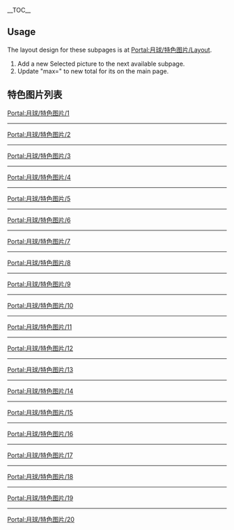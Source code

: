 __TOC__
== Usage ==
The layout design for these subpages is at [[Portal:月球/特色图片/Layout|Portal:月球/特色图片/Layout]].
# Add a new Selected picture to the next available subpage.
# Update "max=" to new total for its {{tl|Random portal component}} on the main page.

== 特色图片列表 ==

[[Portal:月球/特色图片/1|Portal:月球/特色图片/1]]
{{Portal:月球/特色图片/1}}
----
[[Portal:月球/特色图片/2|Portal:月球/特色图片/2]]
{{Portal:月球/特色图片/2}}
----
[[Portal:月球/特色图片/3|Portal:月球/特色图片/3]]
{{Portal:月球/特色图片/3}}
----
[[Portal:月球/特色图片/4|Portal:月球/特色图片/4]]
{{Portal:月球/特色图片/4}}
----
[[Portal:月球/特色图片/5|Portal:月球/特色图片/5]]
{{Portal:月球/特色图片/5}}
----
[[Portal:月球/特色图片/6|Portal:月球/特色图片/6]]
{{Portal:月球/特色图片/6}}
----
[[Portal:月球/特色图片/7|Portal:月球/特色图片/7]]
{{Portal:月球/特色图片/7}}
----
[[Portal:月球/特色图片/8|Portal:月球/特色图片/8]]
{{Portal:月球/特色图片/8}}
----
[[Portal:月球/特色图片/9|Portal:月球/特色图片/9]]
{{Portal:月球/特色图片/9}}
----
[[Portal:月球/特色图片/10|Portal:月球/特色图片/10]]
{{Portal:月球/特色图片/10}}
----
[[Portal:月球/特色图片/11|Portal:月球/特色图片/11]]
{{Portal:月球/特色图片/11}}
----
[[Portal:月球/特色图片/12|Portal:月球/特色图片/12]]
{{Portal:月球/特色图片/12}}
----
[[Portal:月球/特色图片/13|Portal:月球/特色图片/13]]
{{Portal:月球/特色图片/13}}
----
[[Portal:月球/特色图片/14|Portal:月球/特色图片/14]]
{{Portal:月球/特色图片/14}}
----
[[Portal:月球/特色图片/15|Portal:月球/特色图片/15]]
{{Portal:月球/特色图片/15}}
----
[[Portal:月球/特色图片/16|Portal:月球/特色图片/16]]
{{Portal:月球/特色图片/16}}
----
[[Portal:月球/特色图片/17|Portal:月球/特色图片/17]]
{{Portal:月球/特色图片/17}}
----
[[Portal:月球/特色图片/18|Portal:月球/特色图片/18]]
{{Portal:月球/特色图片/18}}
----
[[Portal:月球/特色图片/19|Portal:月球/特色图片/19]]
{{Portal:月球/特色图片/19}}
----
[[Portal:月球/特色图片/20|Portal:月球/特色图片/20]]
{{Portal:月球/特色图片/20}}